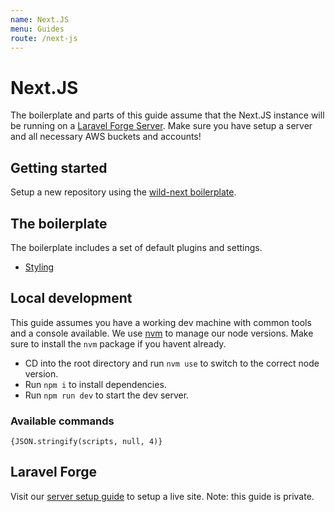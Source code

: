 ```yaml
---
name: Next.JS
menu: Guides
route: /next-js
---
```



# Next.JS

The boilerplate and parts of this guide assume that the Next.JS instance will be running on a [Laravel Forge Server](/server-setup). Make sure you have setup a server and all necessary AWS buckets and accounts!

## Getting started

Setup a new repository using the [wild-next boilerplate](https://github.com/madebywild/wild-next).

## The boilerplate

The boilerplate includes a set of default plugins and settings.

- [Styling](/styling)

## Local development

This guide assumes you have a working dev machine with common tools and a console available. We use [nvm](https://github.com/nvm-sh/nvm) to manage our node versions. Make sure to install the `nvm` package if you havent already.

- CD into the root directory and run `nvm use` to switch to the correct node version.
- Run `npm i` to install dependencies.
- Run `npm run dev` to start the dev server.

### Available commands

<Code language="json">{JSON.stringify(scripts, null, 4)}</Code>

## Laravel Forge

Visit our [server setup guide](/server-setup#nextjs) to setup a live site. Note: this guide is private.
